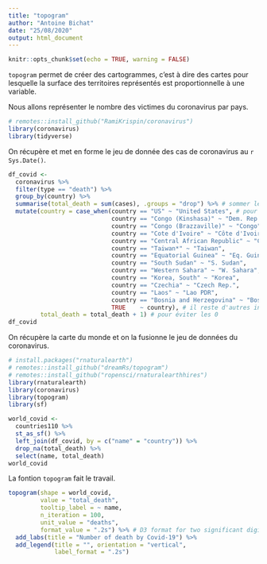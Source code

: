 ```yaml
---
title: "topogram"
author: "Antoine Bichat"
date: "25/08/2020"
output: html_document
---
```


```r
knitr::opts_chunk$set(echo = TRUE, warning = FALSE)
```

`topogram` permet de créer des cartogrammes, c'est à dire des cartes pour lesquelle la surface des territoires représentés est proportionnelle à une variable.

Nous allons représenter le nombre des victimes du coronavirus par pays.

```r
# remotes::install_github("RamiKrispin/coronavirus")
library(coronavirus)
library(tidyverse)
```

On récupère et met en forme le jeu de donnée des cas de coronavirus au `r Sys.Date()`.

```r
df_covid <-
  coronavirus %>%
  filter(type == "death") %>%
  group_by(country) %>%
  summarise(total_death = sum(cases), .groups = "drop") %>% # sommer les morts journaliers
  mutate(country = case_when(country == "US" ~ "United States", # pour le left_join()
                             country == "Congo (Kinshasa)" ~ "Dem. Rep. Congo",
                             country == "Congo (Brazzaville)" ~ "Congo",
                             country == "Cote d'Ivoire" ~ "Côte d'Ivoire",
                             country == "Central African Republic" ~ "Central African Rep.",
                             country == "Taiwan*" ~ "Taiwan",
                             country == "Equatorial Guinea" ~ "Eq. Guinea",
                             country == "South Sudan" ~ "S. Sudan",
                             country == "Western Sahara" ~ "W. Sahara",
                             country == "Korea, South" ~ "Korea",
                             country == "Czechia" ~ "Czech Rep.",
                             country == "Laos" ~ "Lao PDR",
                             country == "Bosnia and Herzegovina" ~ "Bosnia and Herz.",
                             TRUE    ~ country), # il reste d'autres inadéquations dans les noms
         total_death = total_death + 1) # pour éviter les 0
df_covid
```

On récupère la carte du monde et on la fusionne le jeu de données du coronavirus.

```r
# install.packages("rnaturalearth")
# remotes::install_github("dreamRs/topogram")
# remotes::install_github("ropensci/rnaturalearthhires")
library(rnaturalearth)
library(coronavirus)
library(topogram)
library(sf)
```


```r
world_covid <- 
  countries110 %>% 
  st_as_sf() %>% 
  left_join(df_covid, by = c("name" = "country")) %>% 
  drop_na(total_death) %>% 
  select(name, total_death)
world_covid
```

La fontion `topogram` fait le travail.

```r
topogram(shape = world_covid,
         value = "total_death",
         tooltip_label = ~ name,
         n_iteration = 100,
         unit_value = "deaths",
         format_value = ".2s") %>% # D3 format for two significant digits
  add_labs(title = "Number of death by Covid-19") %>%
  add_legend(title = "", orientation = "vertical",
             label_format = ".2s")
```


